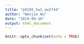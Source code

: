 ```yaml
---
title: "p8105_hw1_ww2744"
author: "Wenjie Wu"
date: "2024-09-16"
output: html_document
---
```


```r
knitr::opts_chunk$set(echo = TRUE)
```


